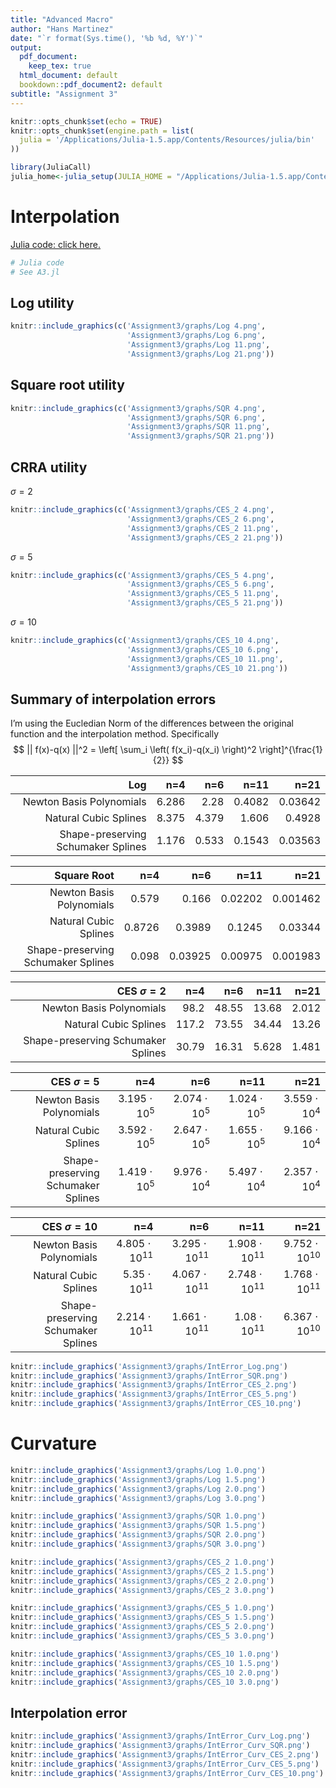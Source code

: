 ```yaml
---
title: "Advanced Macro"
author: "Hans Martinez"
date: "`r format(Sys.time(), '%b %d, %Y')`"
output:
  pdf_document:
    keep_tex: true
  html_document: default
  bookdown::pdf_document2: default
subtitle: "Assignment 3"
---
```


```r
knitr::opts_chunk$set(echo = TRUE)
knitr::opts_chunk$set(engine.path = list(
  julia = '/Applications/Julia-1.5.app/Contents/Resources/julia/bin'
))
```
```r
library(JuliaCall)
julia_home<-julia_setup(JULIA_HOME = "/Applications/Julia-1.5.app/Contents/Resources/julia/bin")
```

<!-- ```{=latex} -->
# Interpolation

[Julia code: click here.](https://github.com/hans-mtz/AdvMacro/blob/master/A3.jl)

```julia
# Julia code
# See A3.jl

```

## Log utility

```r
knitr::include_graphics(c('Assignment3/graphs/Log 4.png',
                          'Assignment3/graphs/Log 6.png',
                          'Assignment3/graphs/Log 11.png',
                          'Assignment3/graphs/Log 21.png'))
```

## Square root utility

```r
knitr::include_graphics(c('Assignment3/graphs/SQR 4.png',
                          'Assignment3/graphs/SQR 6.png',
                          'Assignment3/graphs/SQR 11.png',
                          'Assignment3/graphs/SQR 21.png'))
```

## CRRA utility

$\sigma = 2$

```r
knitr::include_graphics(c('Assignment3/graphs/CES_2 4.png',
                          'Assignment3/graphs/CES_2 6.png',
                          'Assignment3/graphs/CES_2 11.png',
                          'Assignment3/graphs/CES_2 21.png'))
```

$\sigma = 5$

```r
knitr::include_graphics(c('Assignment3/graphs/CES_5 4.png',
                          'Assignment3/graphs/CES_5 6.png',
                          'Assignment3/graphs/CES_5 11.png',
                          'Assignment3/graphs/CES_5 21.png'))
```

$\sigma = 10$

```r
knitr::include_graphics(c('Assignment3/graphs/CES_10 4.png',
                          'Assignment3/graphs/CES_10 6.png',
                          'Assignment3/graphs/CES_10 11.png',
                          'Assignment3/graphs/CES_10 21.png'))
```


<!-- ## Schumaker Shape Preserving Spline -->

<!-- ```{r, out.width='50%', out.height ='20%',fig.align='center', fig.cap='Interpolation Schumaker Shape Preserving Spline Log Fn', echo=FALSE, fig.show='hold', fig.path = '../graphs/'} -->
<!-- knitr::include_graphics(c('Assignment3/graphs/Schu_Log _n_4.png', -->
<!--                           'Assignment3/graphs/Schu_Log _n_6.png', -->
<!--                           'Assignment3/graphs/Schu_Log _n_11.png', -->
<!--                           'Assignment3/graphs/Schu_Log _n_21.png')) -->
<!-- ``` -->

<!-- ```{r, out.width='50%',out.height ='20%',fig.align='center', fig.cap='Interpolation Schumaker Shape Preserving Spline Root Square Fn', echo=FALSE, fig.show='hold', fig.path = '../graphs/'} -->
<!-- knitr::include_graphics('Assignment3/graphs/Schu_Square _n_4.png') -->
<!-- knitr::include_graphics('Assignment3/graphs/Schu_Square _n_6.png') -->
<!-- knitr::include_graphics('Assignment3/graphs/Schu_Square _n_11.png') -->
<!-- knitr::include_graphics('Assignment3/graphs/Schu_Square _n_21.png') -->
<!-- ``` -->

<!-- ```{r, out.width='50%',out.height ='20%',fig.align='center', fig.cap='Interpolation Schumaker Shape Preserving Spline CES sigma 2 Fn', echo=FALSE, fig.show='hold', fig.path = '../graphs/'} -->
<!-- knitr::include_graphics('Assignment3/graphs/Schu_CES σ=2 _n_4.png') -->
<!-- knitr::include_graphics('Assignment3/graphs/Schu_CES σ=2 _n_6.png') -->
<!-- knitr::include_graphics('Assignment3/graphs/Schu_CES σ=2 _n_11.png') -->
<!-- knitr::include_graphics('Assignment3/graphs/Schu_CES σ=2 _n_21.png') -->
<!-- ``` -->

<!-- ```{r, out.width='50%',out.height ='20%',fig.align='center', fig.cap='Interpolation Schumaker Shape Preserving Spline CES sigma 5 Fn', echo=FALSE, fig.show='hold', fig.path = '../graphs/'} -->
<!-- knitr::include_graphics('Assignment3/graphs/Schu_CES σ=5 _n_4.png') -->
<!-- knitr::include_graphics('Assignment3/graphs/Schu_CES σ=5 _n_6.png') -->
<!-- knitr::include_graphics('Assignment3/graphs/Schu_CES σ=5 _n_11.png') -->
<!-- knitr::include_graphics('Assignment3/graphs/Schu_CES σ=5 _n_21.png') -->
<!-- ``` -->

<!-- ```{r, out.width='50%',out.height ='20%',fig.align='center', fig.cap='Interpolation Schumaker Shape Preserving Spline CES sigma 10 Fn', echo=FALSE, fig.show='hold', fig.path = '../graphs/'} -->
<!-- knitr::include_graphics('Assignment3/graphs/Schu_CES σ=10 _n_4.png') -->
<!-- knitr::include_graphics('Assignment3/graphs/Schu_CES σ=10 _n_6.png') -->
<!-- knitr::include_graphics('Assignment3/graphs/Schu_CES σ=10 _n_11.png') -->
<!-- knitr::include_graphics('Assignment3/graphs/Schu_CES σ=10 _n_21.png') -->
<!-- ``` -->

<!-- \newpage -->
<!-- ## Newton basis polynomial interpolation -->

<!-- |        Function |                    n=4 |                    n=6 |                   n=11 | -->
<!-- | --------:| ----------------------:| ----------------------:| ----------------------:| -->
<!-- |      Log |            $0.0009543$ | $9.481 \cdot 10^{-06}$ | $1.391 \cdot 10^{-11}$ | -->
<!-- |   Square |             $0.001947$ | $1.934 \cdot 10^{-05}$ | $2.838 \cdot 10^{-11}$ | -->
<!-- |  CES $\sigma=2$ |            $0.0006884$ | $6.839 \cdot 10^{-06}$ | $1.003 \cdot 10^{-11}$ | -->
<!-- |  CES $\sigma=5$ | $2.151 \cdot 10^{-05}$ | $2.137 \cdot 10^{-07}$ | $3.135 \cdot 10^{-13}$ | -->
<!-- | CES $\sigma=10$ | $2.988 \cdot 10^{-07}$ | $2.968 \cdot 10^{-09}$ | $4.355 \cdot 10^{-15}$ |  -->
<!-- Table 1. Upper bound error for polynomial interpolation. -->

<!-- ```{r, out.width='50%',out.height ='20%',fig.align='center', fig.cap='Interpolation Newton Log Fn', echo=FALSE, fig.show='hold', fig.path = '../graphs/'} -->
<!-- knitr::include_graphics('Assignment3/graphs/Newton Log _n_4.png') -->
<!-- knitr::include_graphics('Assignment3/graphs/Newton Log _n_6.png') -->
<!-- knitr::include_graphics('Assignment3/graphs/Newton Log _n_11.png') -->
<!-- knitr::include_graphics('Assignment3/graphs/Newton Log _n_21.png') -->
<!-- ``` -->

<!-- ```{r, out.width='50%',out.height ='20%',fig.align='center', fig.cap='Interpolation Newton Root Square Fn', echo=FALSE, fig.show='hold', fig.path = '../graphs/'} -->
<!-- knitr::include_graphics('Assignment3/graphs/Newton Square _n_4.png') -->
<!-- knitr::include_graphics('Assignment3/graphs/Newton Square _n_6.png') -->
<!-- knitr::include_graphics('Assignment3/graphs/Newton Square _n_11.png') -->
<!-- knitr::include_graphics('Assignment3/graphs/Newton Square _n_21.png') -->
<!-- ``` -->

<!-- ```{r, out.width='50%',out.height ='20%',fig.align='center', fig.cap='Interpolation Newton CES sigma 2 Fn', echo=FALSE, fig.show='hold', fig.path = '../graphs/'} -->
<!-- knitr::include_graphics('Assignment3/graphs/Newton CES σ=2 _n_4.png') -->
<!-- knitr::include_graphics('Assignment3/graphs/Newton CES σ=2 _n_6.png') -->
<!-- knitr::include_graphics('Assignment3/graphs/Newton CES σ=2 _n_11.png') -->
<!-- knitr::include_graphics('Assignment3/graphs/Newton CES σ=2 _n_21.png') -->
<!-- ``` -->

<!-- ```{r, out.width='50%',out.height ='20%',fig.align='center', fig.cap='Interpolation Newton CES sigma 5 Fn', echo=FALSE, fig.show='hold', fig.path = '../graphs/'} -->
<!-- knitr::include_graphics('Assignment3/graphs/Newton CES σ=5 _n_4.png') -->
<!-- knitr::include_graphics('Assignment3/graphs/Newton CES σ=5 _n_6.png') -->
<!-- knitr::include_graphics('Assignment3/graphs/Newton CES σ=5 _n_11.png') -->
<!-- knitr::include_graphics('Assignment3/graphs/Newton CES σ=5 _n_21.png') -->
<!-- ``` -->

<!-- ```{r, out.width='50%',out.height ='20%',fig.align='center', fig.cap='Interpolation Newton CES sigma 10 Fn', echo=FALSE, fig.show='hold', fig.path = '../graphs/'} -->
<!-- knitr::include_graphics('Assignment3/graphs/Newton CES σ=10 _n_4.png') -->
<!-- knitr::include_graphics('Assignment3/graphs/Newton CES σ=10 _n_6.png') -->
<!-- knitr::include_graphics('Assignment3/graphs/Newton CES σ=10 _n_11.png') -->
<!-- knitr::include_graphics('Assignment3/graphs/Newton CES σ=10 _n_21.png') -->
<!-- ``` -->

<!-- \newpage -->
<!-- ## Cubic Spline: Natural -->


<!-- ```{r, out.width='50%', out.height ='20%',fig.align='center', fig.cap='Interpolation Natural Cubic Spline Log Fn', echo=FALSE, fig.show='hold', fig.path = '../graphs/'} -->
<!-- knitr::include_graphics(c('Assignment3/graphs/CSN_Log _n_4.png', -->
<!--                           'Assignment3/graphs/CSN_Log _n_6.png', -->
<!--                           'Assignment3/graphs/CSN_Log _n_11.png', -->
<!--                           'Assignment3/graphs/CSN_Log _n_21.png')) -->
<!-- ``` -->

<!-- ```{r, out.width='50%',out.height ='20%',fig.align='center', fig.cap='Interpolation Natural Cubic Spline Root Square Fn', echo=FALSE, fig.show='hold', fig.path = '../graphs/'} -->
<!-- knitr::include_graphics('Assignment3/graphs/CSN_Square _n_4.png') -->
<!-- knitr::include_graphics('Assignment3/graphs/CSN_Square _n_6.png') -->
<!-- knitr::include_graphics('Assignment3/graphs/CSN_Square _n_11.png') -->
<!-- knitr::include_graphics('Assignment3/graphs/CSN_Square _n_21.png') -->
<!-- ``` -->

<!-- ```{r, out.width='50%',out.height ='20%',fig.align='center', fig.cap='Interpolation Natural Cubic Spline CES sigma 2 Fn', echo=FALSE, fig.show='hold', fig.path = '../graphs/'} -->
<!-- knitr::include_graphics('Assignment3/graphs/CSN_CES σ=2 _n_4.png') -->
<!-- knitr::include_graphics('Assignment3/graphs/CSN_CES σ=2 _n_6.png') -->
<!-- knitr::include_graphics('Assignment3/graphs/CSN_CES σ=2 _n_11.png') -->
<!-- knitr::include_graphics('Assignment3/graphs/CSN_CES σ=2 _n_21.png') -->
<!-- ``` -->

<!-- ```{r, out.width='50%',out.height ='20%',fig.align='center', fig.cap='Interpolation Natural Cubic Spline CES sigma 5 Fn', echo=FALSE, fig.show='hold', fig.path = '../graphs/'} -->
<!-- knitr::include_graphics('Assignment3/graphs/CSN_CES σ=5 _n_4.png') -->
<!-- knitr::include_graphics('Assignment3/graphs/CSN_CES σ=5 _n_6.png') -->
<!-- knitr::include_graphics('Assignment3/graphs/CSN_CES σ=5 _n_11.png') -->
<!-- knitr::include_graphics('Assignment3/graphs/CSN_CES σ=5 _n_21.png') -->
<!-- ``` -->

<!-- ```{r, out.width='50%',out.height ='20%',fig.align='center', fig.cap='Interpolation Natural Cubic Spline CES sigma 10 Fn', echo=FALSE, fig.show='hold', fig.path = '../graphs/'} -->
<!-- knitr::include_graphics('Assignment3/graphs/CSN_CES σ=10 _n_4.png') -->
<!-- knitr::include_graphics('Assignment3/graphs/CSN_CES σ=10 _n_6.png') -->
<!-- knitr::include_graphics('Assignment3/graphs/CSN_CES σ=10 _n_11.png') -->
<!-- knitr::include_graphics('Assignment3/graphs/CSN_CES σ=10 _n_21.png') -->
<!-- ``` -->

<!-- \newpage -->

## Summary of interpolation errors

I'm using the Eucledian Norm of the differences between the original function and the interpolation method. Specifically $$ || f(x)-q(x) ||^2 = \left[ \sum_i \left( f(x_i)-q(x_i) \right)^2 \right]^{\frac{1}{2}} $$

|                                Log |     n=4 |     n=6 |     n=11 |      n=21 |
| ----------------------------------:| -------:| -------:| --------:| ---------:|
|           Newton Basis Polynomials | $6.286$ |  $2.28$ | $0.4082$ | $0.03642$ |
|              Natural Cubic Splines | $8.375$ | $4.379$ |  $1.606$ |  $0.4928$ |
| Shape-preserving Schumaker Splines | $1.176$ | $0.533$ | $0.1543$ | $0.03563$ |


|                        Square Root |      n=4 |       n=6 |      n=11 |       n=21 |
| ----------------------------------:| --------:| ---------:| ---------:| ----------:|
|           Newton Basis Polynomials |  $0.579$ |   $0.166$ | $0.02202$ | $0.001462$ |
|              Natural Cubic Splines | $0.8726$ |  $0.3989$ |  $0.1245$ |  $0.03344$ |
| Shape-preserving Schumaker Splines |  $0.098$ | $0.03925$ | $0.00975$ | $0.001983$ |


|                   CES $\sigma = 2$ |     n=4 |     n=6 |    n=11 |    n=21 |
| ----------------------------------:| -------:| -------:| -------:| -------:|
|           Newton Basis Polynomials |  $98.2$ | $48.55$ | $13.68$ | $2.012$ |
|              Natural Cubic Splines | $117.2$ | $73.55$ | $34.44$ | $13.26$ |
| Shape-preserving Schumaker Splines | $30.79$ | $16.31$ | $5.628$ | $1.481$ |


|                   CES $\sigma = 5$ |                  n=4 |                  n=6 |                 n=11 |                 n=21 |
| ----------------------------------:| --------------------:| --------------------:| --------------------:| --------------------:|
|           Newton Basis Polynomials | $3.195 \cdot 10^{5}$ | $2.074 \cdot 10^{5}$ | $1.024 \cdot 10^{5}$ | $3.559 \cdot 10^{4}$ |
|              Natural Cubic Splines | $3.592 \cdot 10^{5}$ | $2.647 \cdot 10^{5}$ | $1.655 \cdot 10^{5}$ | $9.166 \cdot 10^{4}$ |
| Shape-preserving Schumaker Splines | $1.419 \cdot 10^{5}$ | $9.976 \cdot 10^{4}$ | $5.497 \cdot 10^{4}$ | $2.357 \cdot 10^{4}$ |


|                  CES $\sigma = 10$ |                   n=4 |                   n=6 |                  n=11 |                  n=21 |
| ----------------------------------:| ---------------------:| ---------------------:| ---------------------:| ---------------------:|
|           Newton Basis Polynomials | $4.805 \cdot 10^{11}$ | $3.295 \cdot 10^{11}$ | $1.908 \cdot 10^{11}$ | $9.752 \cdot 10^{10}$ |
|              Natural Cubic Splines |  $5.35 \cdot 10^{11}$ | $4.067 \cdot 10^{11}$ | $2.748 \cdot 10^{11}$ | $1.768 \cdot 10^{11}$ |
| Shape-preserving Schumaker Splines | $2.214 \cdot 10^{11}$ | $1.661 \cdot 10^{11}$ |  $1.08 \cdot 10^{11}$ | $6.367 \cdot 10^{10}$ |


```r
knitr::include_graphics('Assignment3/graphs/IntError_Log.png')
knitr::include_graphics('Assignment3/graphs/IntError_SQR.png')
knitr::include_graphics('Assignment3/graphs/IntError_CES_2.png')
knitr::include_graphics('Assignment3/graphs/IntError_CES_5.png')
knitr::include_graphics('Assignment3/graphs/IntError_CES_10.png')
```

# Curvature

```r
knitr::include_graphics('Assignment3/graphs/Log 1.0.png')
knitr::include_graphics('Assignment3/graphs/Log 1.5.png')
knitr::include_graphics('Assignment3/graphs/Log 2.0.png')
knitr::include_graphics('Assignment3/graphs/Log 3.0.png')
```

```r
knitr::include_graphics('Assignment3/graphs/SQR 1.0.png')
knitr::include_graphics('Assignment3/graphs/SQR 1.5.png')
knitr::include_graphics('Assignment3/graphs/SQR 2.0.png')
knitr::include_graphics('Assignment3/graphs/SQR 3.0.png')
```

```r
knitr::include_graphics('Assignment3/graphs/CES_2 1.0.png')
knitr::include_graphics('Assignment3/graphs/CES_2 1.5.png')
knitr::include_graphics('Assignment3/graphs/CES_2 2.0.png')
knitr::include_graphics('Assignment3/graphs/CES_2 3.0.png')
```

```r
knitr::include_graphics('Assignment3/graphs/CES_5 1.0.png')
knitr::include_graphics('Assignment3/graphs/CES_5 1.5.png')
knitr::include_graphics('Assignment3/graphs/CES_5 2.0.png')
knitr::include_graphics('Assignment3/graphs/CES_5 3.0.png')
```

```r
knitr::include_graphics('Assignment3/graphs/CES_10 1.0.png')
knitr::include_graphics('Assignment3/graphs/CES_10 1.5.png')
knitr::include_graphics('Assignment3/graphs/CES_10 2.0.png')
knitr::include_graphics('Assignment3/graphs/CES_10 3.0.png')
```

## Interpolation error

```r
knitr::include_graphics('Assignment3/graphs/IntError_Curv_Log.png')
knitr::include_graphics('Assignment3/graphs/IntError_Curv_SQR.png')
knitr::include_graphics('Assignment3/graphs/IntError_Curv_CES_2.png')
knitr::include_graphics('Assignment3/graphs/IntError_Curv_CES_5.png')
knitr::include_graphics('Assignment3/graphs/IntError_Curv_CES_10.png')
```